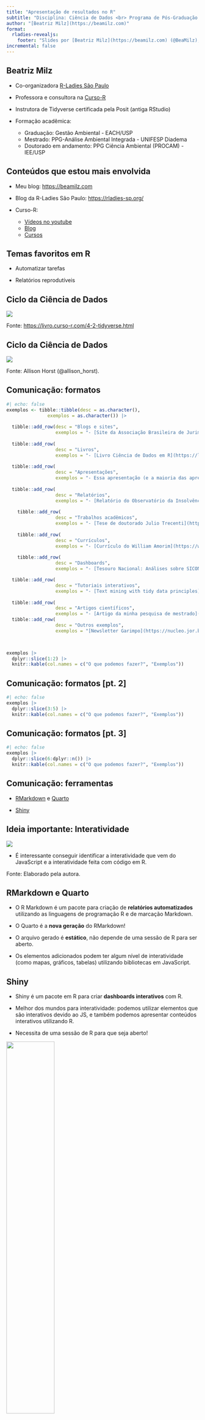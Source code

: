 ```yaml
---
title: "Apresentação de resultados no R"
subtitle: "Disciplina: Ciência de Dados <br> Programa de Pós-Graduação de Mestrado Profissional em Inovação Tecnológica <br> Universidade Federal de São Paulo - Campus São José dos Campos"
author: "[Beatriz Milz](https://beamilz.com)"
format: 
  rladies-revealjs:
    footer: "Slides por [Beatriz Milz](https://beamilz.com) (@BeaMilz), feito com [Quarto](https://quarto.org/docs/presentations/revealjs/index.html) e [Quarto R-Ladies Theme](https://github.com/beatrizmilz/quarto-rladies-theme#quarto-r-ladies-theme)."
incremental: false
---
```


## Beatriz Milz

-   Co-organizadora [R-Ladies São Paulo](https://rladies-sp.org)

-   Professora e consultora na [Curso-R](https://curso-r.com/)

-   Instrutora de Tidyverse certificada pela Posit (antiga RStudio)

-   Formação acadêmica:

    -   Graduação: Gestão Ambiental - EACH/USP
    -   Mestrado: PPG-Análise Ambiental Integrada - UNIFESP Diadema
    -   Doutorado em andamento: PPG Ciência Ambiental (PROCAM) - IEE/USP

## Conteúdos que estou mais envolvida

-   Meu blog: <https://beamilz.com>

-   Blog da R-Ladies São Paulo: <https://rladies-sp.org/>

-   Curso-R:

    -   [Vídeos no youtube](https://www.youtube.com/@CursoR6)
    -   [Blog](https://blog.curso-r.com/)
    -   [Cursos](https://loja.curso-r.com/)

## Temas favoritos em R

-   Automatizar tarefas

-   Relatórios reprodutíveis

## Ciclo da Ciência de Dados

![](img/ciclo-ciencia-de-dados.png){fig-align="center"}

::: footer
Fonte: <https://livro.curso-r.com/4-2-tidyverse.html>
:::

## Ciclo da Ciência de Dados

![](img/environmental-data-science-r4ds-general.png){fig-align="center"}

::: footer
Fonte: Allison Horst (@allison_horst).
:::

## Comunicação: formatos

```r
#| echo: false
exemplos <- tibble::tibble(desc = as.character(),
               exemplos = as.character()) |>
  
  tibble::add_row(desc = "Blogs e sites",
                  exemplos = "- [Site da Associação Brasileira de Jurimetria (ABJ)](https://abj.org.br/) <br>  - [RStudio AI Blog](https://blogs.rstudio.com/ai/) <br> - [Laboratório da Associação Brasileira de Jurimetria (ABJ)](https://lab.abj.org.br/)") |>
  
  tibble::add_row(
                  desc = "Livros",
                  exemplos = "- [Livro Ciência de Dados em R](https://livro.curso-r.com/) <br> - [R for Data Science](https://r4ds.had.co.nz/) <br> - [Tese de doutorado Julio Trecenti](https://jtrecenti.github.io/doutorado/)") |>
  
  tibble::add_row(
                  desc = "Apresentações",
                  exemplos = "- Essa apresentação (e a maioria das apresentadas por mim) <br> - [Apresentação da tese de doutorado do Julio Trecenti](https://jtrecenti.github.io/doutorado/defesa/#/title-slide)") |>
  
  tibble::add_row(
                  desc = "Relatórios",
                  exemplos = "- [Relatório do Observatório da Insolvência](https://abjur.github.io/obsFase2/relatorio/obs_recuperacoes_abj.pdf)") |>
  
    tibble::add_row(
                  desc = "Trabalhos acadêmicos",
                  exemplos = "- [Tese de doutorado Julio Trecenti](https://jtrecenti.github.io/doutorado/Resolvendo-Captchas.pdf)") |>
  
    tibble::add_row(
                  desc = "Currículos",
                  exemplos = "- [Currículo do William Amorim](https://williamorim.github.io/resume/) <br> - [Meu currículo](https://beatrizmilz.github.io/resume/index.pdf)") |>
  
    tibble::add_row(
                  desc = "Dashboards",
                  exemplos = "- [Tesouro Nacional: Análises sobre SICONF: Despesas com educação x IDEB](https://analise-siconfi-ideb.tesouro.gov.br/) <br> - [SoudaPaz ANALISA - Dados Online](https://sdpa.shinyapps.io/sdpa/)") |>

  tibble::add_row(
                  desc = "Tutoriais interativos",
                  exemplos = "- [Text mining with tidy data principles](https://juliasilge.shinyapps.io/learntidytext/) <br> - [Teacups, Giraffes,  & Statistics](https://tinystats.github.io/teacups-giraffes-and-statistics/)") |>
  
  tibble::add_row(
                  desc = "Artigos científicos",
                  exemplos = "- [Artigo da minha pesquisa de mestrado](http://www.ambi-agua.net/seer/index.php/ambi-agua/article/view/2402)") |> 
  tibble::add_row(
                  desc = "Outros exemplos",
                  exemplos = "[Newsletter Garimpo](https://nucleo.jor.br/newsletters/garimpo)") 
  


exemplos |>
  dplyr::slice(1:2) |> 
  knitr::kable(col.names = c("O que podemos fazer?", "Exemplos"))
```

## Comunicação: formatos \[pt. 2\]

```r
#| echo: false
exemplos |>
  dplyr::slice(3:5) |> 
  knitr::kable(col.names = c("O que podemos fazer?", "Exemplos"))
```

## Comunicação: formatos \[pt. 3\]

```r
#| echo: false
exemplos |>
  dplyr::slice(6:dplyr::n()) |> 
  knitr::kable(col.names = c("O que podemos fazer?", "Exemplos"))
```

## Comunicação: ferramentas

-   [RMarkdown](https://rmarkdown.rstudio.com/) e [Quarto](https://quarto.org/)

-   [Shiny](https://shiny.rstudio.com/)

## Ideia importante: Interatividade

![](img/interatividade.png){fig-align="center"}

::: incremental
-   É interessante conseguir identificar a interatividade que vem do JavaScript e a interatividade feita com código em R.
:::

::: footer
Fonte: Elaborado pela autora.
:::

## RMarkdown e Quarto

-   O R Markdown é um pacote para criação de **relatórios automatizados** utilizando as linguagens de programação R e de marcação Markdown.

-   O Quarto é a **nova geração** do RMarkdown!

-   O arquivo gerado é **estático**, não depende de uma sessão de R para ser aberto.

-   Os elementos adicionados podem ter algum nível de interatividade (como mapas, gráficos, tabelas) utilizando bibliotecas em JavaScript.

## Shiny

-   Shiny é um pacote em R para criar **dashboards interativos** com R.

- Melhor dos mundos para interatividade: podemos utilizar elementos que são interativos devido ao JS, e também podemos apresentar conteúdos interativos utilizando R.

-   Necessita de uma sessão de R para que seja aberto!

![](img/shiny.png){fig-align="center" width="50%"}

::: footer
Fonte: <https://rstudio.com/shiny/>
:::

## Shiny - Servidor e Interface do Usuário

![](img/esquema_ui_servidor.png){fig-align="center" width="50%"}

::: footer
Fonte: <https://curso-r.github.io/main-dashboards/slides/02-shiny-introducao.html>
:::

## Qual usar?

- Depende do objetivo, público-alvo, etc!

- Infelizmente a forma de programar nos dois é bem diferente.

- Considero Quarto/RMarkdown mais fácil de aprender.

- Shiny te dá muitas possibilidades, no longo prazo é interessante também :)

## Vamos praticar?

Link para a Cloud: *TO DO!*

# Obrigada!

Email: [milz.bea\@gmail.com](mailto:milz.bea@gmail.com)
